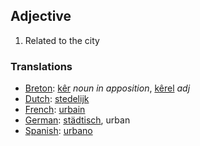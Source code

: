 ==Adjective==

#Related to the city

===Translations===
*[[Breton]]: [[kêr]] ''noun in apposition'', [[kêrel]] ''adj''
*[[Dutch]]: [[stedelijk]]
*[[French]]: [[urbain]]
*[[German]]: [[städtisch]], urban
*[[Spanish]]: [[urbano]]